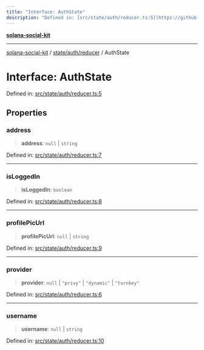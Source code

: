 ```yaml
---
title: "Interface: AuthState"
description: "Defined in: [src/state/auth/reducer.ts:5](https://github.com/SendArcade/solana-app-kit/blob/bd4b3556b8f469c27ebb06f4df65b3a36b43ba3b/src/state/auth/reducer.ts#L5)"
---
```


[**solana-social-kit**](../../../../README.mdx)

***

[solana-social-kit](../../../../README.mdx) / [state/auth/reducer](../README.mdx) / AuthState

# Interface: AuthState

Defined in: [src/state/auth/reducer.ts:5](https://github.com/SendArcade/solana-app-kit/blob/bd4b3556b8f469c27ebb06f4df65b3a36b43ba3b/src/state/auth/reducer.ts#L5)

## Properties

### address

> **address**: `null` \| `string`

Defined in: [src/state/auth/reducer.ts:7](https://github.com/SendArcade/solana-app-kit/blob/bd4b3556b8f469c27ebb06f4df65b3a36b43ba3b/src/state/auth/reducer.ts#L7)

***

### isLoggedIn

> **isLoggedIn**: `boolean`

Defined in: [src/state/auth/reducer.ts:8](https://github.com/SendArcade/solana-app-kit/blob/bd4b3556b8f469c27ebb06f4df65b3a36b43ba3b/src/state/auth/reducer.ts#L8)

***

### profilePicUrl

> **profilePicUrl**: `null` \| `string`

Defined in: [src/state/auth/reducer.ts:9](https://github.com/SendArcade/solana-app-kit/blob/bd4b3556b8f469c27ebb06f4df65b3a36b43ba3b/src/state/auth/reducer.ts#L9)

***

### provider

> **provider**: `null` \| `"privy"` \| `"dynamic"` \| `"turnkey"`

Defined in: [src/state/auth/reducer.ts:6](https://github.com/SendArcade/solana-app-kit/blob/bd4b3556b8f469c27ebb06f4df65b3a36b43ba3b/src/state/auth/reducer.ts#L6)

***

### username

> **username**: `null` \| `string`

Defined in: [src/state/auth/reducer.ts:10](https://github.com/SendArcade/solana-app-kit/blob/bd4b3556b8f469c27ebb06f4df65b3a36b43ba3b/src/state/auth/reducer.ts#L10)
